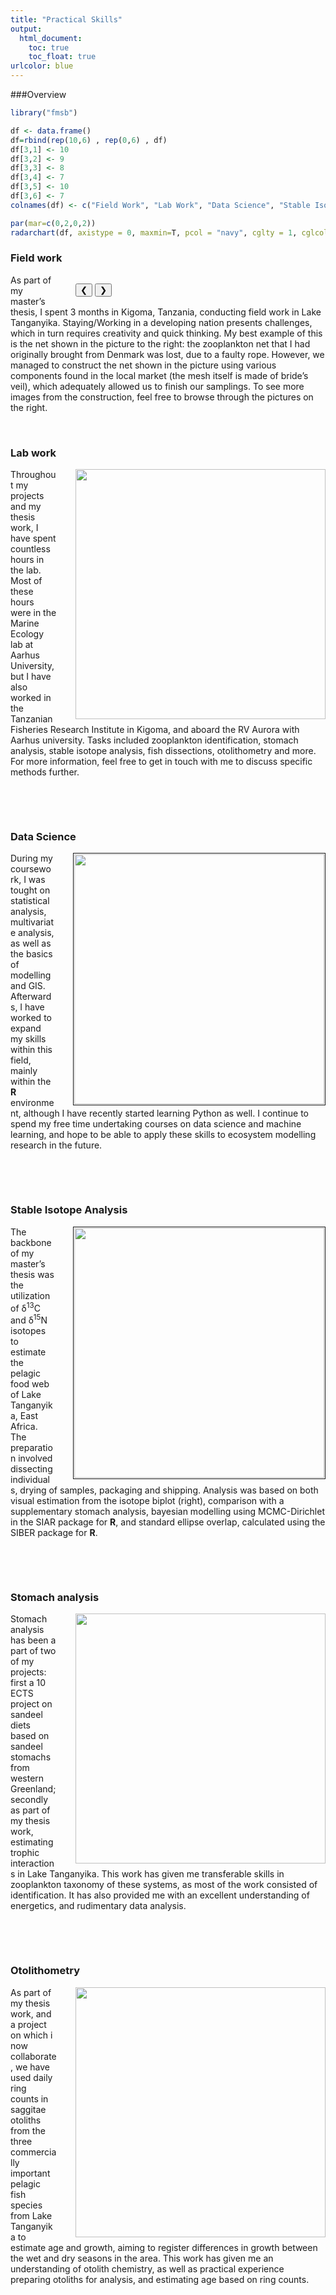 ```yaml
---
title: "Practical Skills"
output:
  html_document:
    toc: true
    toc_float: true
urlcolor: blue
---
```

<meta name="viewport" content="width=device-width, initial-scale=1">
<link rel="stylesheet" href="https://www.w3schools.com/w3css/4/w3.css">
<style>
.mySlides {display:none;}
</style>

###Overview  
```r
library("fmsb")

df <- data.frame()
df=rbind(rep(10,6) , rep(0,6) , df)
df[3,1] <- 10
df[3,2] <- 9
df[3,3] <- 8
df[3,4] <- 7
df[3,5] <- 10
df[3,6] <- 7
colnames(df) <- c("Field Work", "Lab Work", "Data Science", "Stable Isotope Analysis", "Stomach Analysis", "Otolithometry")

par(mar=c(0,2,0,2))
radarchart(df, axistype = 0, maxmin=T, pcol = "navy", cglty = 1, cglcol = "gray")
```


### Field work

<section>
<div class="w3-content w3-display-container" style="float: right; width: 400px; margin-left: 30px">
  <img class="mySlides" src="img/field.jpg" width="400px" style="float: right">
  <img class="mySlides" src="img/net1.jpg" width="400px" style="float: right">
  <img class="mySlides" src="img/net2.jpg" width="400px" style="float: right">
  <img class="mySlides" src="img/net3.jpg" width="400px" style="float: right">
  <img class="mySlides" src="img/net4.jpg" width="400px" style="float: right">
  <img class="mySlides" src="img/net5.jpg" width="400px" style="float: right">
  <img class="mySlides" src="img/net6.jpg" width="400px" style="float: right">
  <img class="mySlides" src="img/net7.jpg" width="400px" style="float: right">
  <img class="mySlides" src="img/net8.jpg" width="400px" style="float: right">
  <button class="w3-button w3-black w3-display-left" onclick="plusDivs(-1)">&#10094;</button>
  <button class="w3-button w3-black w3-display-right" onclick="plusDivs(1)">&#10095;</button>
</div>
As part of my master's thesis, I spent 3 months in Kigoma, Tanzania, conducting field work in Lake Tanganyika. Staying/Working in a developing nation presents challenges, which in turn requires creativity and quick thinking. My best example of this is the net shown in the picture to the right: the zooplankton net that I had originally brought from Denmark was lost, due to a faulty rope. However, we managed to construct the net shown in the picture using various components found in the local market (the mesh itself is made of bride's veil), which adequately allowed us to finish our samplings. To see more images from the construction, feel free to browse through the pictures on the right.
</section>

<br>

### Lab work

<section>
<img src="img/lab.jpg" width="400px" style="float: right; margin-left: 30px">
Throughout my projects and my thesis work, I have spent countless hours in the lab. Most of these hours were in the Marine Ecology lab at Aarhus University, but I have also worked in the Tanzanian Fisheries Research Institute in Kigoma, and aboard the RV Aurora with Aarhus university. Tasks included zooplankton identification, stomach analysis, stable isotope analysis, fish dissections, otolithometry and more. For more information, feel free to get in touch with me to discuss specific methods further.
</section>

<br>

<br>

### Data Science

<section>
<img src="img/data_science.png" width="400px" style="float: right; margin-left: 30px; padding: 1px;
  border: 1px solid">
During my coursework, I was tought on statistical analysis, multivariate analysis, as well as the basics of modelling and GIS. Afterwards, I have worked to expand my skills within this field, mainly within the **R** environment, although I have recently started learning Python as well. I continue to spend my free time undertaking courses on data science and machine learning, and hope to be able to apply these skills to ecosystem modelling research in the future.
</section>

<br>

<br>


### Stable Isotope Analysis

<section>
<img src="img/sia_ellipses.png" width="400px" style="float: right; margin-left: 30px; padding: 1px;
  border: 1px solid">
The backbone of my master's thesis was the utilization of &delta;^13^C and &delta;^15^N isotopes to estimate the pelagic food web of Lake Tanganyika, East Africa. The preparation involved dissecting individuals, drying of samples, packaging and shipping. Analysis was based on both visual estimation from the isotope biplot (right), comparison with a supplementary stomach analysis, bayesian modelling using MCMC-Dirichlet in the SIAR package for **R**, and standard ellipse overlap, calculated using the SIBER package for **R**. 
</section>

<br>

<br>

### Stomach analysis

<section>
<img src="img/stomach.jpg" width="400px" style="float: right; margin-left: 30px">
Stomach analysis has been a part of two of my projects: first a 10 ECTS project on sandeel diets based on sandeel stomachs from western Greenland; secondly as part of my thesis work, estimating trophic interactions in Lake Tanganyika. This work has given me transferable skills in zooplankton taxonomy of these systems, as most of the work consisted of identification. It has also provided me with an excellent understanding of energetics, and rudimentary data analysis.
</section>

<br>

<br>

### Otolithometry

<section>
<img src="img/otolith.jpg" width="400px" style="float: right; margin-left: 30px">
As part of my thesis work, and a project on which i now collaborate, we have used daily ring counts in saggitae otoliths from the three commercially important pelagic fish species from Lake Tanganyika to estimate age and growth, aiming to register differences in growth between the wet and dry seasons in the area. This work has given me an understanding of otolith chemistry, as well as practical experience preparing otoliths for analysis, and estimating age based on ring counts.  
</section>


<script>
var slideIndex = 1;
showDivs(slideIndex);

function plusDivs(n) {
  showDivs(slideIndex += n);
}

function showDivs(n) {
  var i;
  var x = document.getElementsByClassName("mySlides");
  if (n > x.length) {slideIndex = 1} 
  if (n < 1) {slideIndex = x.length} ;
  for (i = 0; i < x.length; i++) {
    x[i].style.display = "none"; 
  }
  x[slideIndex-1].style.display = "block"; 
}
</script>